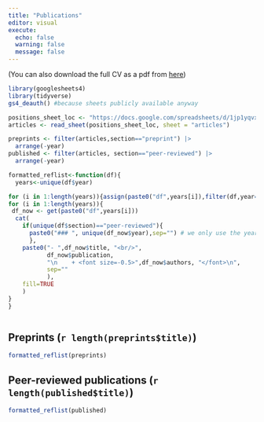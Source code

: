 ```yaml
---
title: "Publications"
editor: visual
execute:
  echo: false
  warning: false
  message: false
---
```


(You can also download the full CV as a pdf from [here](https://github.com/mdahirel/cv/raw/main/cv.pdf){target="_blank"})

```r
library(googlesheets4)
library(tidyverse)
gs4_deauth() #because sheets publicly available anyway
```

```r
positions_sheet_loc <- "https://docs.google.com/spreadsheets/d/1jp1yqvxYUha9-qZaZo9paw5xSWYupKOTFZghIU39RsY"
articles <- read_sheet(positions_sheet_loc, sheet = "articles")

preprints <- filter(articles,section=="preprint") |> 
  arrange(-year)
published <- filter(articles, section=="peer-reviewed") |> 
  arrange(-year)
```

```r
formatted_reflist<-function(df){
  years<-unique(df$year)

for (i in 1:length(years)){assign(paste0("df",years[i]),filter(df,year==years[i]))}
for (i in 1:length(years)){
 df_now <- get(paste0("df",years[i]))
  cat(
    if(unique(df$section)=="peer-reviewed"){
      paste0("### ", unique(df_now$year),sep="") # we only use the year breaks for peer-reviewed, not preprints
      }, 
    paste0("- ",df_now$title, "<br/>",  
           df_now$publication, 
           "\n    + <font size=-0.5>",df_now$authors, "</font>\n",
           sep=""
           ),
    fill=TRUE
    )
}
}



```

## Preprints (`r length(preprints$title)`)

```r
formatted_reflist(preprints)
```

## Peer-reviewed publications (`r length(published$title)`)

```r
formatted_reflist(published)
```
